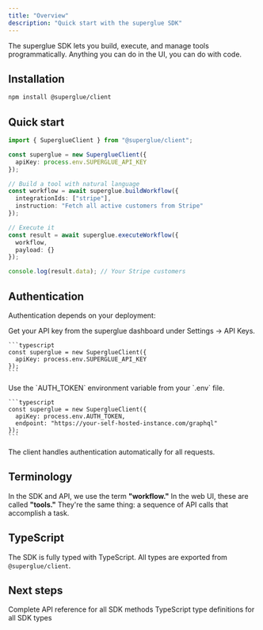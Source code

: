 ```yaml
---
title: "Overview"
description: "Quick start with the superglue SDK"
---
```


The superglue SDK lets you build, execute, and manage tools programmatically. Anything you can do in the UI, you can do with code.

## Installation

```bash
npm install @superglue/client
```

## Quick start

```typescript
import { SuperglueClient } from "@superglue/client";

const superglue = new SuperglueClient({
  apiKey: process.env.SUPERGLUE_API_KEY
});

// Build a tool with natural language
const workflow = await superglue.buildWorkflow({
  integrationIds: ["stripe"],
  instruction: "Fetch all active customers from Stripe"
});

// Execute it
const result = await superglue.executeWorkflow({
  workflow,
  payload: {}
});

console.log(result.data); // Your Stripe customers
```

## Authentication

Authentication depends on your deployment:

<Tabs>
  <Tab title="Cloud Platform">
    Get your API key from the superglue dashboard under Settings → API Keys.

    ```typescript
    const superglue = new SuperglueClient({
      apiKey: process.env.SUPERGLUE_API_KEY
    });
    ```
  </Tab>
  <Tab title="Self-Hosted">
    Use the `AUTH_TOKEN` environment variable from your `.env` file.

    ```typescript
    const superglue = new SuperglueClient({
      apiKey: process.env.AUTH_TOKEN,
      endpoint: "https://your-self-hosted-instance.com/graphql"
    });
    ```
  </Tab>
</Tabs>

The client handles authentication automatically for all requests.

## Terminology

In the SDK and API, we use the term **"workflow."** In the web UI, these are called **"tools."** They're the same thing: a sequence of API calls that accomplish a task.

## TypeScript

The SDK is fully typed with TypeScript. All types are exported from `@superglue/client`.

## Next steps

<CardGroup cols={1}>
  <Card title="Methods Reference" icon="code" href="/sdk/methods">
    Complete API reference for all SDK methods
  </Card>
  <Card title="Types Reference" icon="brackets-curly" href="/sdk/types">
    TypeScript type definitions for all SDK types
  </Card>
</CardGroup>
